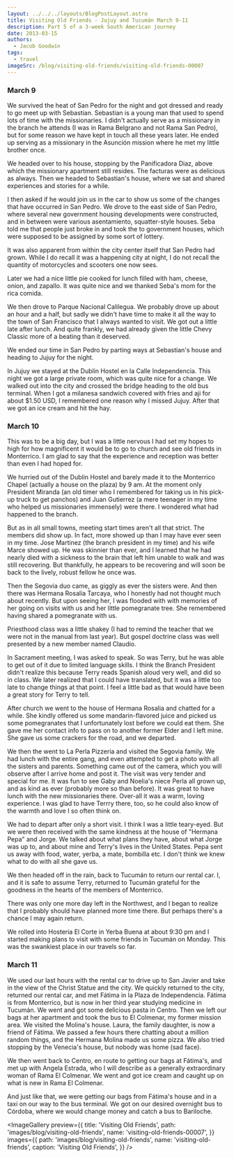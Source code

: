 ```yaml
---
layout: ../../../layouts/BlogPostLayout.astro
title: Visiting Old Friends - Jujuy and Tucumán March 9-11
description: Part 5 of a 3-week South American journey
date: 2013-03-15
authors:
  - Jacob Goodwin
tags:
  - travel
imageSrc: /blog/visiting-old-friends/visiting-old-friends-00007
---
```



### March 9

We survived the heat of San Pedro for the night and got dressed and ready to go meet up with Sebastian. Sebastian is a young man that used to spend lots of time with the missionaries. I didn't actually serve as a missionary in the branch he attends (I was in Rama Belgrano and not Rama San Pedro), but for some reason we have kept in touch all these years later. He ended up serving as a missionary in the Asunción mission where he met my little brother once.

We headed over to his house, stopping by the Panificadora Diaz, above which the missionary apartment still resides. The facturas were as delicious as always. Then we headed to Sebastian's house, where we sat and shared experiences and stories for a while.

I then asked if he would join us in the car to show us some of the changes that have occurred in San Pedro. We drove to the east side of San Pedro, where several new government housing developments were constructed, and in between were various asentamiento, squatter-style houses. Seba told me that people just broke in and took the to government houses, which were supposed to be assigned by some sort of lottery.

It was also apparent from within the city center itself that San Pedro had grown. While I do recall it was a happening city at night, I do not recall the quantity of motorcycles and scooters one now sees.

Later we had a nice little pie cooked for lunch filled with ham, cheese, onion, and zapallo. It was quite nice and we thanked Seba's mom for the rica comida.

We then drove to Parque Nacional Calilegua. We probably drove up about an hour and a half, but sadly we didn't have time to make it all the way to the town of San Francisco that I always wanted to visit. We got out a little late after lunch. And quite frankly, we had already given the little Chevy Classic more of a beating than it deserved.

We ended our time in San Pedro by parting ways at Sebastian's house and heading to Jujuy for the night.

In Jujuy we stayed at the Dublin Hostel en la Calle Independencia. This night we got a large private room, which was quite nice for a change. We walked out into the city and crossed the bridge heading to the old bus terminal. When I got a milanesa sandwich covered with fries and aji for about $1.50 USD, I remembered one reason why I missed Jujuy. After that we got an ice cream and hit the hay.

### March 10

This was to be a big day, but I was a little nervous I had set my hopes to high for how magnificent it would be to go to church and see old friends in Monterrico. I am glad to say that the experience and reception was better than even I had hoped for.

We hurried out of the Dublin Hostel and barely made it to the Monterrico Chapel (actually a house on the plaza) by 9 am. At the moment only President Miranda (an old timer who I remembered for taking us in his pick-up truck to get panchos) and Juan Gutierrez (a mere teenager in my time who helped us missionaries immensely) were there. I wondered what had happened to the branch.

But as in all small towns, meeting start times aren't all that strict. The members did show up. In fact, more showed up than I may have ever seen in my time. Jose Martinez (the branch president in my time) and his wife Marce showed up. He was skinnier than ever, and I learned that he had nearly died with a sickness to the brain that left him unable to walk and was still recovering. But thankfully, he appears to be recovering and will soon be back to the lively, robust fellow he once was.

Then the Segovia duo came, as giggly as ever the sisters were. And then there was Hermana Rosalia Tarcaya, who I honestly had not thought much about recently. But upon seeing her, I was flooded with with memories of her going on visits with us and her little pomegranate tree. She remembered having shared a pomegranate with us.

Priesthood class was a little shakey (I had to remind the teacher that we were not in the manual from last year). But gospel doctrine class was well presented by a new member named Claudio.

In Sacrament meeting, I was asked to speak. So was Terry, but he was able to get out of it due to limited language skills. I think the Branch President didn't realize this because Terry reads Spanish aloud very well, and did so in class. We later realized that I could have translated, but it was a little too late to change things at that point. I feel a little bad as that would have been a great story for Terry to tell.

After church we went to the house of Hermana Rosalia and chatted for a while. She kindly offered us some mandarin-flavored juice and picked us some pomegranates that I unfortunately lost before we could eat them. She gave me her contact info to pass on to another former Elder and I left mine. She gave us some crackers for the road, and we departed.

We then the went to La Perla Pizzeria and visited the Segovia family. We had lunch with the entire gang, and even attempted to get a photo with all the sisters and parents. Something came out of the camera, which you will observe after I arrive home and post it. The visit was very tender and special for me. It was fun to see Gaby and Noelia's niece Perla all grown up, and as kind as ever (probably more so than before). It was great to have lunch with the new missionaries there. Over-all it was a warm, loving experience. I was glad to have Terrry there, too, so he could also know of the warmth and love I so often think on.

We had to depart after only a short visit. I think I was a little teary-eyed. But we were then received with the same kindness at the house of "Hermana Pepa" and Jorge. We talked about what plans they have, about what Jorge was up to, and about mine and Terry's lives in the United States. Pepa sent us away with food, water, yerba, a mate, bombilla etc. I don't think we knew what to do with all she gave us.

We then headed off in the rain, back to Tucumán to return our rental car. I, and it is safe to assume Terry, returned to Tucumán grateful for the goodness in the hearts of the members of Monterrico.

There was only one more day left in the Northwest, and I began to realize that I probably should have planned more time there. But perhaps there's a chance I may again return.

We rolled into Hosteria El Corte in Yerba Buena at about 9:30 pm and I started making plans to visit with some friends in Tucumán on Monday. This was the swankiest place in our travels so far.

### March 11

We used our last hours with the rental car to drive up to San Javier and take in the view of the Christ Statue and the city. We quickly returned to the city, returned our rental car, and met Fátima in la Plaza de Independencia. Fátima is from Monterrico, but is now in her third year studying medicine in Tucumán. We went and got some delicious pasta in Centro. Then we left our bags at her apartment and took the bus to El Colmenar, my former mission area. We visited the Molina's house. Laura, the family daughter, is now a friend of Fátima. We passed a few hours there chatting about a million random things, and the Hermana Molina made us some pizza. We also tried stopping by the Venecia's house, but nobody was home (sad face).

We then went back to Centro, en route to getting our bags at Fátima's, and met up with Angela Estrada, who I will describe as a generally extraordinary woman of Rama El Colmenar. We went and got ice cream and caught up on what is new in Rama El Colmenar.

And just like that, we were getting our bags from Fátima's house and in a taxi on our way to the bus terminal. We got on our desired overnight bus to Córdoba, where we would change money and catch a bus to Bariloche.

<ImageGallery
  preview={{
    title: 'Visiting Old Friends',
    path: 'images/blog/visiting-old-friends',
    name: 'visiting-old-friends-00007',
  }}
  images={{
    path: 'images/blog/visiting-old-friends',
    name: 'visiting-old-friends',
    caption: 'Visiting Old Friends',
  }}
/>
